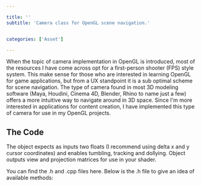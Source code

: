 ```yaml
---

title: ''
subtitle: 'Camera class for OpenGL scene navigation.'


categories: ['Asset']

---
```


<SectionTitle 
title={title} 
subtitle={subtitle}
categories={categories}
date={date}
/>



When the topic of camera implementation in OpenGL is introduced, most of the resources I have come across opt for a first-person shooter (FPS) style system. This make sense for those who are interested in learning OpenGL for game applications, but from a UX standpoint it is a sub optimal scheme for scene navigation. The type of camera found in most 3D modeling software (Maya, Houdini, Cinema 4D, Blender, Rhino to name just a few) offers a more intuitive way to navigate around in 3D space. Since I'm more interested in applications for content creation, I have implemented this type of camera for use in my OpenGL projects.

## The Code
The object expects as inputs two floats (I recommend using delta x and y cursor coordinates) and enables tumbling, tracking and dollying. Object outputs view and projection matrices for use in your shader.

You can find the .h and .cpp files here. Below is the .h file to give an idea of available methods: